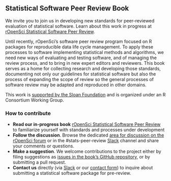 ## Statistical Software Peer Review Book {#statsreview}

We invite you to join us in developing new standards for peer-reviewed evaluation of statistical software. Learn about this work in progress at [rOpenSci Statistical Software Peer Review](https://ropenscilabs.github.io/statistical-software-review-book/index.html). 

Until recently, rOpenSci's software peer review program  focused on R packages for reproducible data life cycle management. To apply these processes to software implementing statistical methods and algorithms, we need new ways of evaluating and testing software, and of managing the review process, and to bring in new expert editors and reviewers. This book serves as a home for collecting research and developing those standards, documenting not only our guidelines for statistical software but also the process of expanding the scope of review so the general processes of software review may be adapted and reproduced in other domains.

This work is [supported by the Sloan Foundation](https://ropensci.org/blog/2019/07/15/expanding-software-review/) and is organized under an R Consortium Working Group.


### How to contribute

*   **Read our in-progress book** [rOpenSci Statistical Software Peer Review](https://ropenscilabs.github.io/statistical-software-review-book/index.html) to familiarize yourself with standards and processes under development
*   **Follow the discussion**. Browse the dedicated [area for discussion on the rOpenSci forum](https://discuss.ropensci.org/c/statistical-software-peer-review/28) or in the #stats-peer-review [Slack](#channels-slack) channel and share your comments or questions.
*   **Make a suggestion**. We welcome contributions to the project either by filing suggestions as [issues in the book’s GitHub repository](https://github.com/ropenscilabs/statistical-software-peer-review/issues), or by submitting a pull request. 
*   **Contact us** directly (via [Slack](#channels-slack) or our [contact form](https://ropensci.org/contact/)) to inquire about submitting a statistical software package for pre-review.
